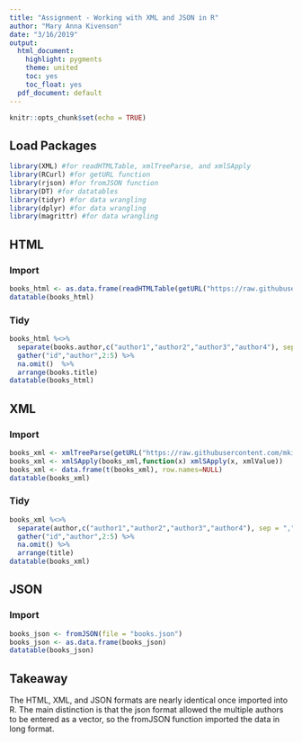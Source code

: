 ```yaml
---
title: "Assignment - Working with XML and JSON in R"
author: "Mary Anna Kivenson"
date: "3/16/2019"
output:
  html_document:
    highlight: pygments
    theme: united
    toc: yes
    toc_float: yes
  pdf_document: default
---
```


```r
knitr::opts_chunk$set(echo = TRUE)
```

## Load Packages
```r
library(XML) #for readHTMLTable, xmlTreeParse, and xmlSApply
library(RCurl) #for getURL function
library(rjson) #for fromJSON function
library(DT) #for datatables
library(tidyr) #for data wrangling
library(dplyr) #for data wrangling
library(magrittr) #for data wrangling
```

## HTML  {.tabset .tabset-fade}

### Import
```r
books_html <- as.data.frame(readHTMLTable(getURL("https://raw.githubusercontent.com/mkivenson/Data-Acquisition-and-Management/master/Assignment%205/books.html"), header = TRUE))
datatable(books_html)
```

### Tidy
```r
books_html %<>%
  separate(books.author,c("author1","author2","author3","author4"), sep = ",") %>%
  gather("id","author",2:5) %>%
  na.omit()  %>%
  arrange(books.title)
datatable(books_html)
```

## XML  {.tabset .tabset-fade}

### Import
```r
books_xml <- xmlTreeParse(getURL("https://raw.githubusercontent.com/mkivenson/Data-Acquisition-and-Management/master/Assignment%205/books.xml"))
books_xml <- xmlSApply(books_xml,function(x) xmlSApply(x, xmlValue))
books_xml <- data.frame(t(books_xml), row.names=NULL)
datatable(books_xml)
```

### Tidy
```r
books_xml %<>%
  separate(author,c("author1","author2","author3","author4"), sep = ",") %>%
  gather("id","author",2:5) %>%
  na.omit() %>%
  arrange(title)
datatable(books_xml)
```


## JSON

### Import

```r
books_json <- fromJSON(file = "books.json")
books_json <- as.data.frame(books_json)
datatable(books_json)
```



## Takeaway

The HTML, XML, and JSON formats are nearly identical once imported into R. The main distinction is that the json format allowed the multiple authors to be entered as a vector, so the fromJSON function imported the data in long format. 